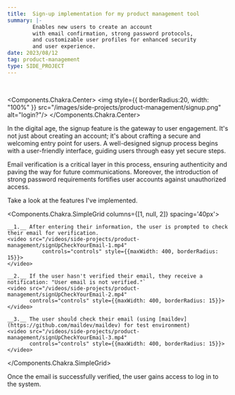```yaml
---
title:  Sign-up implementation for my product management tool
summary: |-
        Enables new users to create an account
        with email confirmation, strong password protocols,
        and customizable user profiles for enhanced security
        and user experience.
date: 2023/08/12
tag: product-management
type: SIDE_PROJECT
---
```


<br/>

<Components.Chakra.Center>
    <img style={{
        borderRadius:20,
        width: "100%"
    }} src="/images/side-projects/product-management/signup.png" alt="login?"/>
</Components.Chakra.Center>

In the digital age, the signup feature is the gateway
to user engagement. It's not just about creating an account;
it's about crafting a secure and welcoming entry point for users.
A well-designed signup process begins with a user-friendly interface,
guiding users through easy yet secure steps.

Email verification is a critical layer in this process,
ensuring authenticity and paving the way for future communications.
Moreover, the introduction of strong password requirements fortifies
user accounts against unauthorized access.

Take a look at the features I've implemented.

<Components.Chakra.SimpleGrid columns={[1, null, 2]} spacing='40px'>

    __1.__ After entering their information, the user is prompted to check their email for verification.
    <video src="/videos/side-projects/product-management/signUpCheckYourEmail-1.mp4"
               controls="controls" style={{maxWidth: 400, borderRadius: 15}}>
    </video>

    __2.__ If the user hasn't verified their email, they receive a notification: "User email is not verified."`
    <video src="/videos/side-projects/product-management/signUpCheckYourEmail-2.mp4"
           controls="controls" style={{maxWidth: 400, borderRadius: 15}}>
    </video>

    __3.__ The user should check their email (using [maildev](https://github.com/maildev/maildev) for test environment)
    <video src="/videos/side-projects/product-management/signUpCheckYourEmail-3.mp4"
           controls="controls" style={{maxWidth: 400, borderRadius: 15}}>
    </video>


</Components.Chakra.SimpleGrid>

Once the email is successfully verified, the user gains access to log in to the system.

